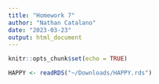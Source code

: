 ```yaml
---
title: "Homework 7"
author: "Nathan Catalano"
date: "2023-03-23"
output: html_document
---
```


```r
knitr::opts_chunk$set(echo = TRUE)
```

```r
HAPPY <- readRDS("~/Downloads/HAPPY.rds")
```

